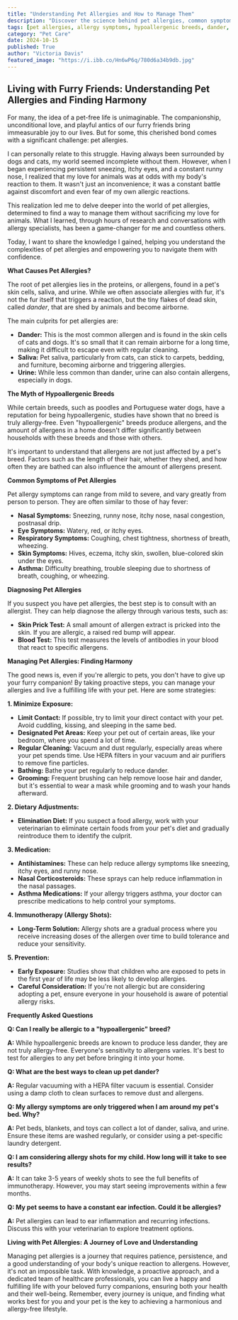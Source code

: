 ```yaml
---
title: "Understanding Pet Allergies and How to Manage Them"
description: "Discover the science behind pet allergies, common symptoms, and practical solutions for managing them. Learn about hypoallergenic breeds, cleaning tips, and medication options to live harmoniously with your furry friend."
tags: [pet allergies, allergy symptoms, hypoallergenic breeds, dander, pet care, allergy management, allergy treatment, allergy testing, allergy shots, antihistamines, pet-friendly living, animal allergies, pet owners, allergy prevention]
category: "Pet Care"
date: 2024-10-15
published: True
author: "Victoria Davis"
featured_image: "https://i.ibb.co/Hn6wP6q/780d6a34b9db.jpg"
---
```


## Living with Furry Friends: Understanding Pet Allergies and Finding Harmony 

For many, the idea of a pet-free life is unimaginable. The companionship, unconditional love, and playful antics of our furry friends bring immeasurable joy to our lives. But for some, this cherished bond comes with a significant challenge: pet allergies. 

I can personally relate to this struggle. Having always been surrounded by dogs and cats, my world seemed incomplete without them. However, when I began experiencing persistent sneezing, itchy eyes, and a constant runny nose, I realized that my love for animals was at odds with my body's reaction to them. It wasn't just an inconvenience; it was a constant battle against discomfort and even fear of my own allergic reactions. 

This realization led me to delve deeper into the world of pet allergies, determined to find a way to manage them without sacrificing my love for animals. What I learned, through hours of research and conversations with allergy specialists, has been a game-changer for me and countless others. 

Today, I want to share the knowledge I gained, helping you understand the complexities of pet allergies and empowering you to navigate them with confidence. 

**What Causes Pet Allergies?**

The root of pet allergies lies in the proteins, or allergens, found in a pet's skin cells, saliva, and urine.  While we often associate allergies with fur, it's not the fur itself that triggers a reaction, but the tiny flakes of dead skin, called *dander*, that are shed by animals and become airborne.  

The main culprits for pet allergies are: 

- **Dander:** This is the most common allergen and is found in the skin cells of cats and dogs. It's so small that it can remain airborne for a long time, making it difficult to escape even with regular cleaning. 
- **Saliva:**  Pet saliva, particularly from cats, can stick to carpets, bedding, and furniture, becoming airborne and triggering allergies. 
- **Urine:**  While less common than dander, urine can also contain allergens, especially in dogs. 

**The Myth of Hypoallergenic Breeds**

While certain breeds, such as poodles and Portuguese water dogs, have a reputation for being hypoallergenic, studies have shown that no breed is truly allergy-free. Even "hypoallergenic" breeds produce allergens, and the amount of allergens in a home doesn't differ significantly between households with these breeds and those with others. 

It's important to understand that allergens are not just affected by a pet's breed. Factors such as the length of their hair, whether they shed, and how often they are bathed can also influence the amount of allergens present. 

**Common Symptoms of Pet Allergies**

Pet allergy symptoms can range from mild to severe, and vary greatly from person to person. They are often similar to those of hay fever:

- **Nasal Symptoms:**  Sneezing, runny nose, itchy nose, nasal congestion, postnasal drip. 
- **Eye Symptoms:**  Watery, red, or itchy eyes.
- **Respiratory Symptoms:**  Coughing, chest tightness, shortness of breath, wheezing.
- **Skin Symptoms:**  Hives, eczema, itchy skin, swollen, blue-colored skin under the eyes.
- **Asthma:**  Difficulty breathing, trouble sleeping due to shortness of breath, coughing, or wheezing.

**Diagnosing Pet Allergies**

If you suspect you have pet allergies, the best step is to consult with an allergist. They can help diagnose the allergy through various tests, such as:

- **Skin Prick Test:**  A small amount of allergen extract is pricked into the skin. If you are allergic, a raised red bump will appear.
- **Blood Test:**  This test measures the levels of antibodies in your blood that react to specific allergens.

**Managing Pet Allergies: Finding Harmony**

The good news is, even if you're allergic to pets, you don't have to give up your furry companion! By taking proactive steps, you can manage your allergies and live a fulfilling life with your pet. Here are some strategies:

**1. Minimize Exposure:**

- **Limit Contact:**  If possible, try to limit your direct contact with your pet. Avoid cuddling, kissing, and sleeping in the same bed. 
- **Designated Pet Areas:**  Keep your pet out of certain areas, like your bedroom, where you spend a lot of time.
- **Regular Cleaning:**  Vacuum and dust regularly, especially areas where your pet spends time. Use HEPA filters in your vacuum and air purifiers to remove fine particles.
- **Bathing:**  Bathe your pet regularly to reduce dander.
- **Grooming:**  Frequent brushing can help remove loose hair and dander, but it's essential to wear a mask while grooming and to wash your hands afterward.

**2. Dietary Adjustments:**

- **Elimination Diet:** If you suspect a food allergy, work with your veterinarian to eliminate certain foods from your pet's diet and gradually reintroduce them to identify the culprit. 

**3. Medication:**

- **Antihistamines:**  These can help reduce allergy symptoms like sneezing, itchy eyes, and runny nose.
- **Nasal Corticosteroids:**  These sprays can help reduce inflammation in the nasal passages. 
- **Asthma Medications:**  If your allergy triggers asthma, your doctor can prescribe medications to help control your symptoms.

**4. Immunotherapy (Allergy Shots):**

- **Long-Term Solution:**  Allergy shots are a gradual process where you receive increasing doses of the allergen over time to build tolerance and reduce your sensitivity. 

**5. Prevention:**

- **Early Exposure:** Studies show that children who are exposed to pets in the first year of life may be less likely to develop allergies. 
- **Careful Consideration:** If you're not allergic but are considering adopting a pet, ensure everyone in your household is aware of potential allergy risks.

**Frequently Asked Questions**

**Q: Can I really be allergic to a "hypoallergenic" breed?**

**A:**  While hypoallergenic breeds are known to produce less dander, they are not truly allergy-free. Everyone's sensitivity to allergens varies. It's best to test for allergies to any pet before bringing it into your home. 

**Q: What are the best ways to clean up pet dander?**

**A:**  Regular vacuuming with a HEPA filter vacuum is essential. Consider using a damp cloth to clean surfaces to remove dust and allergens.  

**Q: My allergy symptoms are only triggered when I am around my pet's bed. Why?**

**A:**  Pet beds, blankets, and toys can collect a lot of dander, saliva, and urine.  Ensure these items are washed regularly, or consider using a pet-specific laundry detergent.

**Q: I am considering allergy shots for my child. How long will it take to see results?**

**A:**  It can take 3-5 years of weekly shots to see the full benefits of immunotherapy. However, you may start seeing improvements within a few months.

**Q: My pet seems to have a constant ear infection. Could it be allergies?**

**A:**  Pet allergies can lead to ear inflammation and recurring infections. Discuss this with your veterinarian to explore treatment options. 

**Living with Pet Allergies: A Journey of Love and Understanding**

Managing pet allergies is a journey that requires patience, persistence, and a good understanding of your body's unique reaction to allergens. However, it's not an impossible task. With knowledge, a proactive approach, and a dedicated team of healthcare professionals, you can live a happy and fulfilling life with your beloved furry companions, ensuring both your health and their well-being. Remember, every journey is unique, and finding what works best for you and your pet is the key to achieving a harmonious and allergy-free lifestyle. 
